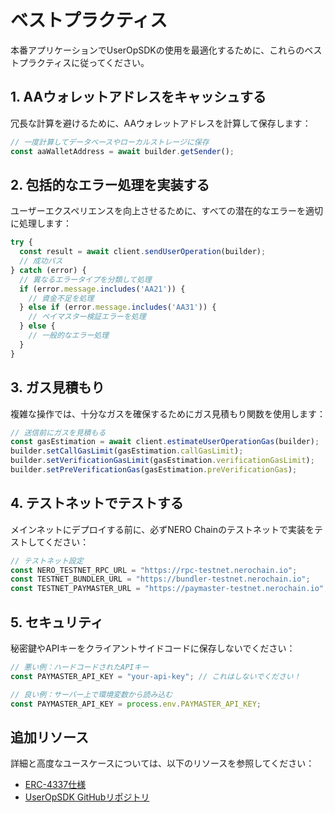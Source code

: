 
# ベストプラクティス

本番アプリケーションでUserOpSDKの使用を最適化するために、これらのベストプラクティスに従ってください。

## 1. AAウォレットアドレスをキャッシュする

冗長な計算を避けるために、AAウォレットアドレスを計算して保存します：

```typescript
// 一度計算してデータベースやローカルストレージに保存
const aaWalletAddress = await builder.getSender();
```

## 2. 包括的なエラー処理を実装する

ユーザーエクスペリエンスを向上させるために、すべての潜在的なエラーを適切に処理します：

```typescript
try {
  const result = await client.sendUserOperation(builder);
  // 成功パス
} catch (error) {
  // 異なるエラータイプを分類して処理
  if (error.message.includes('AA21')) {
    // 資金不足を処理
  } else if (error.message.includes('AA31')) {
    // ペイマスター検証エラーを処理
  } else {
    // 一般的なエラー処理
  }
}
```

## 3. ガス見積もり

複雑な操作では、十分なガスを確保するためにガス見積もり関数を使用します：

```typescript
// 送信前にガスを見積もる
const gasEstimation = await client.estimateUserOperationGas(builder);
builder.setCallGasLimit(gasEstimation.callGasLimit);
builder.setVerificationGasLimit(gasEstimation.verificationGasLimit);
builder.setPreVerificationGas(gasEstimation.preVerificationGas);
```

## 4. テストネットでテストする

メインネットにデプロイする前に、必ずNERO Chainのテストネットで実装をテストしてください：

```typescript
// テストネット設定
const NERO_TESTNET_RPC_URL = "https://rpc-testnet.nerochain.io";
const TESTNET_BUNDLER_URL = "https://bundler-testnet.nerochain.io";
const TESTNET_PAYMASTER_URL = "https://paymaster-testnet.nerochain.io";
```

## 5. セキュリティ

秘密鍵やAPIキーをクライアントサイドコードに保存しないでください：

```typescript
// 悪い例：ハードコードされたAPIキー
const PAYMASTER_API_KEY = "your-api-key"; // これはしないでください！

// 良い例：サーバー上で環境変数から読み込む
const PAYMASTER_API_KEY = process.env.PAYMASTER_API_KEY;
```

## 追加リソース

詳細と高度なユースケースについては、以下のリソースを参照してください：
- [ERC-4337仕様](https://eips.ethereum.org/EIPS/eip-4337)
- [UserOpSDK GitHubリポジトリ](https://github.com/nerochain/aa-userop-sdk)

<PageFeedback path="/ja/developer-tools/user-op-sdk/best-practices" />

